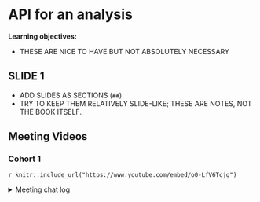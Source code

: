 # API for an analysis

**Learning objectives:**

- THESE ARE NICE TO HAVE BUT NOT ABSOLUTELY NECESSARY

## SLIDE 1 {-}

- ADD SLIDES AS SECTIONS (`##`).
- TRY TO KEEP THEM RELATIVELY SLIDE-LIKE; THESE ARE NOTES, NOT THE BOOK ITSELF.

## Meeting Videos {-}

### Cohort 1 {-}

`r knitr::include_url("https://www.youtube.com/embed/o0-LfV6Tcjg")`

<details>
<summary> Meeting chat log </summary>

```
00:26:14	mohamed.shoeb:	https://bookdown.org/yihui/rmarkdown-cookbook/child-document.html
00:27:20	mohamed.shoeb:	https://drmowinckels.io/blog/2021-12-17-rmarkdown-child-templates/
00:29:26	Jon Harmon (jonthegeek):	Tom's slides: https://docs.google.com/presentation/d/e/2PACX-1vRo1eXJtiwo6aTA8KZ2E-bUbv2GOonC2RIVk_5eWQ5y-ADXbRamBhHaa3w1vMW6BkEPOMJ13ZahSo8Q/embed?start=false&loop=true&delayms=30000&slide=id.p
Recording: https://www.youtube.com/watch?v=eCfLRjtRM-M&feature=youtu.be
00:37:32	mohamed.shoeb:	https://journals.plos.org/ploscompbiol/article?id=10.1371/journal.pcbi.1005510
```
</details>
